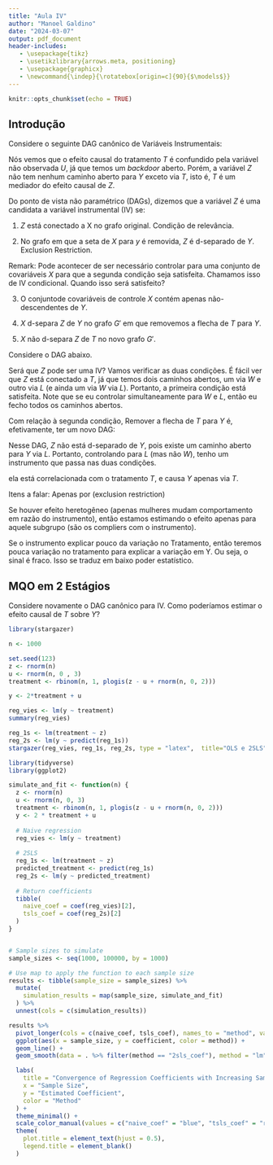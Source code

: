 ```yaml
---
title: "Aula IV"
author: "Manoel Galdino"
date: "2024-03-07"
output: pdf_document
header-includes:
   - \usepackage{tikz}
   - \usetikzlibrary{arrows.meta, positioning}
   - \usepackage{graphicx}
   - \newcommand{\indep}{\rotatebox[origin=c]{90}{$\models$}}
---
```


```r
knitr::opts_chunk$set(echo = TRUE)
```

## Introdução

Considere o seguinte DAG canônico de Variáveis Instrumentais:


```{=latex}
\begin{tikzpicture}[>={Latex[width=2mm,length=2mm]},
                    node distance=1.2cm and 1.2cm]
  % Nós
  \node (U) {$U$};
  \node (T) [above left=of U] {$T$};
  \node (Y) [above right=of U] {$Y$};
  \node (Z) [left=of T] {$Z$};

  % Arestas
  \draw[->] (T) -- (Y);
  \draw[->, dashed] (U) -- (T);
  \draw[->, dashed] (U) -- (Y);
  \draw[->] (Z) -- (T);
\end{tikzpicture}
```


Nós vemos que o efeito causal do tratamento $T$ é confundido pela variável não observada $U$, já que temos um *backdoor* aberto. Porém, a variável $Z$ não tem nenhum caminho aberto para $Y$ exceto via $T$, isto é, $T$ é um mediador do efeito causal de $Z$.

Do ponto de vista não paramétrico (DAGs), dizemos que a variável $Z$ é uma candidata a variável instrumental (IV) se:

1. $Z$ está conectado a X no grafo original. Condição de relevância.

2. No grafo em que a seta de $X$ para $y$ é removida, $Z$ é d-separado de $Y$. Exclusion Restriction.

Remark: Pode acontecer de ser necessário controlar para uma conjunto de covariáveis $X$ para que a segunda condição seja satisfeita. Chamamos isso de IV condicional. Quando isso será satisfeito?


3. O conjuntode covariáveis de controle $X$ contém apenas não-descendentes de $Y$.

2. $X$ d-separa $Z$ de $Y$ no grafo $G'$ em que removemos a flecha de $T$ para $Y$.

3. $X$ não d-separa $Z$ de $T$ no novo grafo $G'$.

Considere o DAG abaixo.


```{=latex}
\begin{tikzpicture}[>={Latex[width=2mm,length=2mm]},
                    node distance=1.2cm and 1.2cm]
  % Nós
  \node (U) {$U$};
  \node (T) [below left=of U] {$T$};
  \node (Y) [below right=of U] {$Y$};
  \node (Z) [left=3cm of T] {$Z$};
  \node (W) [above left=of T] {$W$};
  \node (L) [below left=of T] {$L$};
  % Arestas
  \draw[->] (T) -- (Y);
  \draw[->, dashed] (U) -- (T);
  \draw[->, dashed] (U) -- (Y);
  \draw[->] (W) -- (T);
  \draw[->] (L) -- (T);
  \draw[->] (W) -- (L);
  \draw[->] (W) -- (Z);
  \draw[->] (L) -- (Z);
\end{tikzpicture}
```

Será que $Z$ pode ser uma IV? Vamos verificar as duas condições. É fácil ver que $Z$ está conectado a $T$, já que temos dois caminhos abertos, um via $W$ e outro via $L$ (e ainda um via $W$ via $L$). Portanto, a primeira condição está satisfeita. Note que se eu controlar simultaneamente para $W$ e $L$, então eu fecho todos os caminhos abertos.

Com relação à segunda condição, Remover a flecha de $T$ para $Y$ é, efetivamente, ter um novo DAG:


```{=latex}
\begin{tikzpicture}[>={Latex[width=2mm,length=2mm]},
                    node distance=1.2cm and 1.2cm]
  % Nós
  \node (U) {$U$};
  \node (T) [below left=of U] {$T$};
  \node (Y) [below right=of U] {$Y$};
  \node (Z) [left=3cm of T] {$Z$};
  \node (W) [above left=of T] {$W$};
  \node (L) [below left=of T] {$L$};
  % Arestas
  \draw[->, dashed] (U) -- (T);
  \draw[->, dashed] (U) -- (Y);
  \draw[->] (W) -- (T);
  \draw[->] (L) -- (T);
  \draw[->] (W) -- (L);
  \draw[->] (W) -- (Z);
  \draw[->] (L) -- (Z);
\end{tikzpicture}
```

Nesse DAG, $Z$ não está d-separado de $Y$, pois existe um caminho aberto para $Y$ via $L$. Portanto, controlando para $L$ (mas não $W$), tenho um instrumento que passa nas duas condições.



ela está correlacionada com o tratamento $T$, e causa $Y$ apenas via $T$.

Itens a falar:
Apenas por (exclusion restriction)

Se houver efeito heretogêneo (apenas mulheres mudam comportamento em razão do instrumento), então estamos estimando o efeito apenas para aquele subgrupo (são os compliers com o instrumento).

Se o instrumento explicar pouco da variação no Tratamento, então teremos pouca variação no tratamento para explicar a variação em Y. Ou seja, o sinal é fraco. Isso se traduz em baixo poder estatístico.

## MQO em 2 Estágios

Considere novamente o DAG canônico para IV. Como poderíamos estimar o efeito causal de $T$ sobre $Y$?


```r
library(stargazer)

n <- 1000

set.seed(123)
z <- rnorm(n)
u <- rnorm(n, 0 , 3)
treatment <- rbinom(n, 1, plogis(z - u + rnorm(n, 0, 2)))

y <- 2*treatment + u

reg_vies <- lm(y ~ treatment)
summary(reg_vies)

reg_1s <- lm(treatment ~ z)
reg_2s <- lm(y ~ predict(reg_1s))
stargazer(reg_vies, reg_1s, reg_2s, type = "latex",  title="OLS e 2SLS")
```

```r
library(tidyverse)
library(ggplot2)

simulate_and_fit <- function(n) {
  z <- rnorm(n)
  u <- rnorm(n, 0, 3)
  treatment <- rbinom(n, 1, plogis(z - u + rnorm(n, 0, 2)))
  y <- 2 * treatment + u
  
  # Naive regression
  reg_vies <- lm(y ~ treatment)
  
  # 2SLS
  reg_1s <- lm(treatment ~ z)
  predicted_treatment <- predict(reg_1s)
  reg_2s <- lm(y ~ predicted_treatment)
  
  # Return coefficients
  tibble(
    naive_coef = coef(reg_vies)[2],
    tsls_coef = coef(reg_2s)[2]
  )
}


# Sample sizes to simulate
sample_sizes <- seq(1000, 100000, by = 1000)

# Use map to apply the function to each sample size
results <- tibble(sample_size = sample_sizes) %>%
  mutate(
    simulation_results = map(sample_size, simulate_and_fit)
  ) %>%
  unnest(cols = c(simulation_results))

results %>%
  pivot_longer(cols = c(naive_coef, tsls_coef), names_to = "method", values_to = "coefficient") %>%
  ggplot(aes(x = sample_size, y = coefficient, color = method)) +
  geom_line() +
  geom_smooth(data = . %>% filter(method == "2sls_coef"), method = "lm", se = FALSE, color = "red") +

  labs(
    title = "Convergence of Regression Coefficients with Increasing Sample Size",
    x = "Sample Size",
    y = "Estimated Coefficient",
    color = "Method"
  ) +
  theme_minimal() +
  scale_color_manual(values = c("naive_coef" = "blue", "tsls_coef" = "red")) +
  theme(
    plot.title = element_text(hjust = 0.5),
    legend.title = element_blank()
  )
```